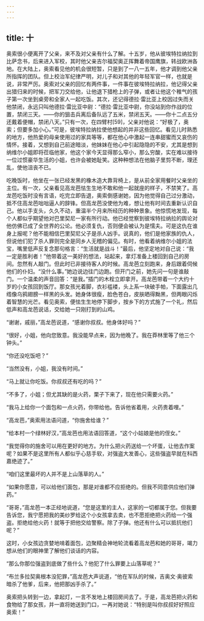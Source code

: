 ```yaml
---
---
---
```

title: 十
---




奥索很小便离开了父亲，来不及对父亲有什么了解。十五岁，他从彼埃特拉纳拉到比萨念书，后来进入军校，其时他父亲吉尔福契奥正挥舞着帝国鹰旗，转战欧洲各地。在大陆上，奥索看见他的机会很短暂，只是到了一八一五年，他才调到他父亲所指挥的团队。但上校治军纪律严明，对儿子和对其他的年轻军官一样，也就是说，非常严厉。奥索对父亲的回忆有两件事，一件事在彼埃特拉纳拉，他记得父亲出猎归来的时候，把军刀交给他，让他退下猎枪上的子弹，或者让他这个稚气的孩子第一次坐到桌旁和全家人一起吃饭。其次，还记得德拉·雷比亚上校因过失而关他禁闭，永远只叫他德拉·雷比亚中尉：“德拉·雷比亚中尉，你没站到你作战的位置，禁闭三天。——你的狙击兵离后备队远了五米，禁闭五天。——你十二点五分还戴着便帽，禁闭八天。”只有一次，在四臂村[59]，父亲对他说：“好极了，奥索；但要多加小心。”可是，彼埃特拉纳拉使他想起的并非这些回忆。看见儿时熟悉的地方，他热爱的母亲使用过的家具等等，都在他心中激起一连串甜蜜而又哀伤的情怀。接着，又想到自己前途暗淡，他妹妹在他心中引起隐隐的不安，尤其是想到纳维尔小姐即将莅临他家，他这个家今天显得那么窄小，那么穷酸，实在难以接待一位过惯豪华生活的小姐，也许会被她耻笑。这种种想法在他脑子里剪不断，理还乱，使他沮丧不已。

吃晚饭时，他坐在一张已经发黑的橡木造大靠背椅上，是从前全家用餐时父亲坐的主位。有一次，父亲看见高龙芭怯生生地不敢和他一起就座的样子，不禁笑了。高龙芭吃饭时没有言语，吃完立即告退，奥索倒感谢她，因为他觉得自己过分激动，抵不住高龙芭咄咄逼人的辞锋。但高龙芭没使他为难，想让他有时间去重新认识自己。他以手支头，久久不动，重温半个月来所经历的种种景象。他惊慌地发现，每个人都似乎期望他对巴里契尼一家有所行动。他已经觉察到彼埃特拉纳拉的舆论对他仿佛已成了全世界的公论。他必须复仇，否则便会被认为是懦夫。可是这仇在谁身上报呢？他不能相信巴里契尼父子是杀人凶手。说真的，他们是他家族的仇人，但说他们犯了杀人罪则完全是同乡人无稽的偏见。有时，他看着纳维尔小姐的法宝，嘴里低声反复念那句格言：“生活就是战斗！”最后，他坚定地对自己说：“我一定是胜利者！”他带着这一美好的想法，站起来，拿灯准备上楼回到自己的房间。忽然有人敲门。但此时已非接待客人的时候。高龙芭立刻跑来，身后跟着伺候他们的仆妇。“没什么事。”她边说边往门边跑。但开门之前，她先问一句是谁敲门。一个温柔的声音回答：“是我。”插门的木栓立即拿开。高龙芭带着一个大约十岁的小女孩回到饭厅。那女孩光着脚，衣衫褴褛，头上系一块破手帕，下面露出几绺像乌鸦翅膀一样黑的头发。她身体很瘦，脸色苍白，皮肤晒得黝黑，但两眼闪烁着智慧的光芒。看见奥索，便怯生生地停下脚步，按乡下的方式施了一个礼，然后低声和高龙芭说话，交给她一只刚打到的山鸡。

“谢谢，戚丽，”高龙芭说道，“感谢你叔叔。他身体好吗？”

“很好，小姐，他向您致意。我没能早点来，因为他晚了。我在莽林里等了他三个钟头。”

“你还没吃饭吧？”

“当然没有，小姐，我没有时间。”

“马上就让你吃饭。你叔叔还有吃的吗？”

“不多了，小姐；但尤其缺的是火药，栗子下来了，现在他只需要火药。”

“我马上给你一个面包和一点火药，你带给他。告诉他省着用，火药贵着哩。”

“高龙芭，”奥索用法语问道，“你施舍给谁？”

“给本村一个绿林好汉，”高龙芭也用法语回答道，“这个小姑娘是他的侄女。”

“我觉得你的施舍可以用在更好的地方。为什么把火药送给一个坏蛋，让他去作案呢？如果不是这里所有人都似乎心慈手软，对强盗大发善心，这些强盗早就在科西嘉绝迹了。”

“咱们这里最坏的人并不是上山落草的人。”

“如果你愿意，可以给他们面包，那是对谁都不应拒绝的。但我不同意供应他们弹药。”

“哥哥，”高龙芭一本正经地说道，“您是这里的主人，这家的一切都属于您。但我要告诉您，我宁愿把我的美纱罗给这个小女孩拿去卖，也不愿拒绝把火药给一个强盗。拒绝给他火药！就等于把他交给警察。除了子弹。他还有什么可以抵抗他们呢？”

这时，小女孩边贪婪地啃着面包，边聚精会神地轮流看着高龙芭和她的哥哥，竭力想从他们的眼神里了解他们谈话的内容。

“那么你那位强盗到底做了些什么？他犯了什么罪要上山落草呢？”

“布兰多拉契奥根本没犯罪，”高龙芭大声说道，“他在军队的时候，吉奥文·奥彼索暗杀了他爹，后来，他把那凶手杀了。”

奥索把头转到一边，拿起灯，一言不发地上楼回房间去了。于是，高龙芭把火药和食物给了那女孩，并一直将她送到门口，一再对她说：“特别是叫你叔叔好好照应奥索！”